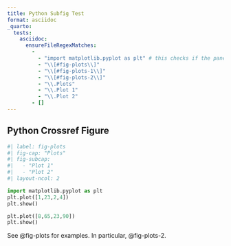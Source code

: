 ```yaml
---
title: Python Subfig Test
format: asciidoc
_quarto:
  tests:
    asciidoc:
      ensureFileRegexMatches:
        - 
          - "import matplotlib.pyplot as plt" # this checks if the panel preamble has been emitted
          - "\\[#fig-plots\\]"
          - "\\[#fig-plots-1\\]"
          - "\\[#fig-plots-2\\]"
          - "\\.Plots"
          - "\\.Plot 1"
          - "\\.Plot 2"
        - []
---
```


## Python Crossref Figure

```python
#| label: fig-plots
#| fig-cap: "Plots" 
#| fig-subcap:
#|   - "Plot 1"
#|   - "Plot 2" 
#| layout-ncol: 2

import matplotlib.pyplot as plt
plt.plot([1,23,2,4])
plt.show()

plt.plot([8,65,23,90])
plt.show()
```

See @fig-plots for examples. In particular, @fig-plots-2.